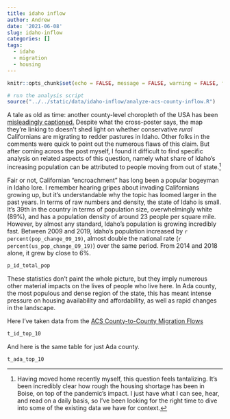```yaml
---
title: idaho inflow
author: Andrew
date: '2021-06-08'
slug: idaho-inflow
categories: []
tags:
  - idaho
  - migration
  - housing
---
```


```r
knitr::opts_chunk$set(echo = FALSE, message = FALSE, warning = FALSE, fig.align = "center")
```

```r
# run the analysis script
source("../../static/data/idaho-inflow/analyze-acs-county-inflow.R")
```

A tale as old as time: another county-level choropleth of the USA has been [misleadingly captioned.](https://www.reddit.com/r/Idaho/comments/nvb0w0/interesting_post_showing_that_very_conservative/) Despite what the cross-poster says, the map they're linking to doesn't shed light on whether conservative *rural* Californians are migrating to redder pastures in Idaho. Other folks in the comments were quick to point out the numerous flaws of this claim. But after coming across the post myself, I found it difficult to find specific analysis on related aspects of this question, namely what share of Idaho's increasing population can be attributed to people moving from out of state.[^1]

Fair or not, Californian "encroachment" has long been a popular bogeyman in Idaho lore. I remember hearing gripes about invading Californians growing up, but it's understandable why the topic has loomed larger in the past years. In terms of raw numbers and density, the state of Idaho is small. It's 39th in the country in terms of population size, overwhelmingly white (89%), and has a population density of around 23 people per square mile. However, by almost any standard, Idaho's population is growing incredibly fast. Between 2009 and 2019, Idaho's population increased by `r percent(pop_change_09_19)`, almost double the national rate (`r percent(us_pop_change_09_19)`) over the same period. From 2014 and 2018 alone, it grew by close to 6%.

```r
p_id_total_pop
```

These statistics don't paint the whole picture, but they imply numerous other material impacts on the lives of people who live here. In Ada county, the most populous and dense region of the state, this has meant intense pressure on housing availability and affordability, as well as rapid changes in the landscape.

Here I've taken data from the [ACS County-to-County Migration Flows](https://www.census.gov/data/tables/2018/demo/geographic-mobility/county-to-county-migration-2014-2018.html/)

```r
t_id_top_10
```

And here is the same table for just Ada county.

```r
t_ada_top_10
```


[^1]: Having moved home recently myself, this question feels tantalizing. It's been incredibly clear how rough the housing shortage has been in Boise, on top of the pandemic's impact. I just have what I can see, hear, and read on a daily basis, so I've been looking for the right time to dive into some of the existing data we have for context.
